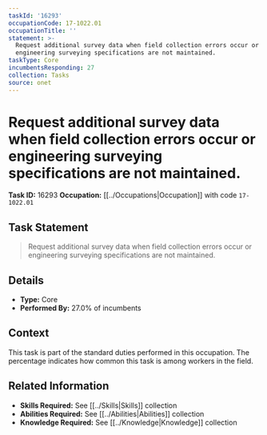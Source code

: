 ```yaml
---
taskId: '16293'
occupationCode: 17-1022.01
occupationTitle: ''
statement: >-
  Request additional survey data when field collection errors occur or
  engineering surveying specifications are not maintained.
taskType: Core
incumbentsResponding: 27
collection: Tasks
source: onet
---
```

# Request additional survey data when field collection errors occur or engineering surveying specifications are not maintained.

**Task ID:** 16293
**Occupation:** [[../Occupations|Occupation]] with code `17-1022.01`

## Task Statement

> Request additional survey data when field collection errors occur or engineering surveying specifications are not maintained.

## Details

- **Type:** Core
- **Performed By:** 27.0% of incumbents

## Context

This task is part of the standard duties performed in this occupation. The percentage indicates how common this task is among workers in the field.

## Related Information

- **Skills Required:** See [[../Skills|Skills]] collection
- **Abilities Required:** See [[../Abilities|Abilities]] collection
- **Knowledge Required:** See [[../Knowledge|Knowledge]] collection
